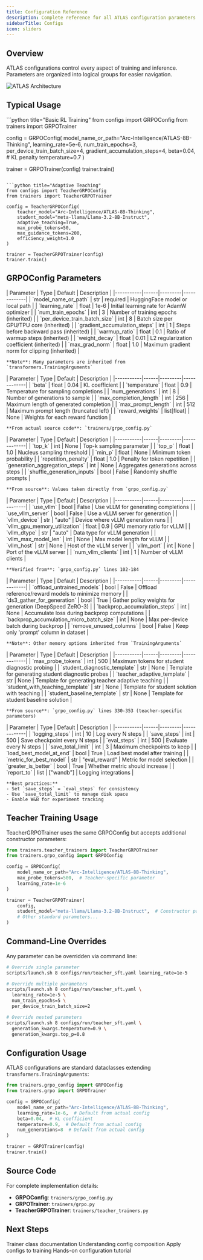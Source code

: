 ```yaml
---
title: Configuration Reference
description: Complete reference for all ATLAS configuration parameters
sidebarTitle: Configs
icon: sliders
---
```


## Overview

ATLAS configurations control every aspect of training and inference. Parameters are organized into logical groups for easier navigation.

![ATLAS Architecture](/images/ATLAS.png)

## Typical Usage

<CodeGroup>
```python title="Basic RL Training"
from configs import GRPOConfig
from trainers import GRPOTrainer

config = GRPOConfig(
    model_name_or_path="Arc-Intelligence/ATLAS-8B-Thinking",
    learning_rate=5e-6,
    num_train_epochs=3,
    per_device_train_batch_size=4,
    gradient_accumulation_steps=4,
    beta=0.04,  # KL penalty
    temperature=0.7
)

trainer = GRPOTrainer(config)
trainer.train()
```

```python title="Adaptive Teaching"
from configs import TeacherGRPOConfig
from trainers import TeacherGRPOTrainer

config = TeacherGRPOConfig(
    teacher_model="Arc-Intelligence/ATLAS-8B-Thinking",
    student_model="meta-llama/Llama-3.2-8B-Instruct",
    adaptive_teaching=True,
    max_probe_tokens=50,
    max_guidance_tokens=200,
    efficiency_weight=1.0
)

trainer = TeacherGRPOTrainer(config)
trainer.train()
```
</CodeGroup>

## GRPOConfig Parameters

<AccordionGroup>
  <Accordion title="Core Training Parameters">
    | Parameter | Type | Default | Description |
    |-----------|------|---------|-------------|
    | `model_name_or_path` | str | required | HuggingFace model or local path |
    | `learning_rate` | float | 1e-6 | Initial learning rate for AdamW optimizer |
    | `num_train_epochs` | int | 3 | Number of training epochs (inherited) |
    | `per_device_train_batch_size` | int | 8 | Batch size per GPU/TPU core (inherited) |
    | `gradient_accumulation_steps` | int | 1 | Steps before backward pass (inherited) |
    | `warmup_ratio` | float | 0.1 | Ratio of warmup steps (inherited) |
    | `weight_decay` | float | 0.01 | L2 regularization coefficient (inherited) |
    | `max_grad_norm` | float | 1.0 | Maximum gradient norm for clipping (inherited) |

    **Note**: Many parameters are inherited from `transformers.TrainingArguments`
  </Accordion>

  <Accordion title="GRPO Algorithm Parameters">
    | Parameter | Type | Default | Description |
    |-----------|------|---------|-------------|
    | `beta` | float | 0.04 | KL coefficient |
    | `temperature` | float | 0.9 | Temperature for sampling completions |
    | `num_generations` | int | 8 | Number of generations to sample |
    | `max_completion_length` | int | 256 | Maximum length of generated completion |
    | `max_prompt_length` | int | 512 | Maximum prompt length (truncated left) |
    | `reward_weights` | list[float] | None | Weights for each reward function |

    **From actual source code**: `trainers/grpo_config.py`
  </Accordion>

  <Accordion title="Generation & Sampling">
    | Parameter | Type | Default | Description |
    |-----------|------|---------|-------------|
    | `top_k` | int | None | Top-k sampling parameter |
    | `top_p` | float | 1.0 | Nucleus sampling threshold |
    | `min_p` | float | None | Minimum token probability |
    | `repetition_penalty` | float | 1.0 | Penalty for token repetition |
    | `generation_aggregation_steps` | int | None | Aggregates generations across steps |
    | `shuffle_generation_inputs` | bool | False | Randomly shuffle prompts |

    **From source**: Values taken directly from `grpo_config.py`
  </Accordion>

  <Accordion title="vLLM Integration">
    | Parameter | Type | Default | Description |
    |-----------|------|---------|-------------|
    | `use_vllm` | bool | False | Use vLLM for generating completions |
    | `use_vllm_server` | bool | False | Use a vLLM server for generation |
    | `vllm_device` | str | "auto" | Device where vLLM generation runs |
    | `vllm_gpu_memory_utilization` | float | 0.9 | GPU memory ratio for vLLM |
    | `vllm_dtype` | str | "auto" | Data type for vLLM generation |
    | `vllm_max_model_len` | int | None | Max model length for vLLM |
    | `vllm_host` | str | None | Host of the vLLM server |
    | `vllm_port` | int | None | Port of the vLLM server |
    | `num_vllm_clients` | int | 1 | Number of vLLM clients |

    **Verified from**: `grpo_config.py` lines 102-184
  </Accordion>

  <Accordion title="Memory & Training Optimization">
    | Parameter | Type | Default | Description |
    |-----------|------|---------|-------------|
    | `offload_untrained_models` | bool | False | Offload reference/reward models to minimize memory |
    | `ds3_gather_for_generation` | bool | True | Gather policy weights for generation (DeepSpeed ZeRO-3) |
    | `backprop_accumulation_steps` | int | None | Accumulate loss during backprop computations |
    | `backprop_accumulation_micro_batch_size` | int | None | Max per-device batch during backprop |
    | `remove_unused_columns` | bool | False | Keep only 'prompt' column in dataset |

    **Note**: Other memory options inherited from `TrainingArguments`
  </Accordion>

  <Accordion title="Teacher Training Parameters">
    | Parameter | Type | Default | Description |
    |-----------|------|---------|-------------|
    | `max_probe_tokens` | int | 500 | Maximum tokens for student diagnostic probing |
    | `student_diagnostic_template` | str | None | Template for generating student diagnostic probes |
    | `teacher_adaptive_template` | str | None | Template for generating teacher adaptive teaching |
    | `student_with_teaching_template` | str | None | Template for student solution with teaching |
    | `student_baseline_template` | str | None | Template for student baseline solution |

    **From source**: `grpo_config.py` lines 330-353 (teacher-specific parameters)
  </Accordion>

  <Accordion title="Logging & Checkpointing">
    | Parameter | Type | Default | Description |
    |-----------|------|---------|-------------|
    | `logging_steps` | int | 10 | Log every N steps |
    | `save_steps` | int | 500 | Save checkpoint every N steps |
    | `eval_steps` | int | 500 | Evaluate every N steps |
    | `save_total_limit` | int | 3 | Maximum checkpoints to keep |
    | `load_best_model_at_end` | bool | True | Load best model after training |
    | `metric_for_best_model` | str | "eval_reward" | Metric for model selection |
    | `greater_is_better` | bool | True | Whether metric should increase |
    | `report_to` | list | ["wandb"] | Logging integrations |

    **Best practices:**
    - Set `save_steps` = `eval_steps` for consistency
    - Use `save_total_limit` to manage disk space
    - Enable W&B for experiment tracking
  </Accordion>
</AccordionGroup>

## Teacher Training Usage

TeacherGRPOTrainer uses the same GRPOConfig but accepts additional constructor parameters:

```python
from trainers.teacher_trainers import TeacherGRPOTrainer
from trainers.grpo_config import GRPOConfig

config = GRPOConfig(
    model_name_or_path="Arc-Intelligence/ATLAS-8B-Thinking",
    max_probe_tokens=500,  # Teacher-specific parameter
    learning_rate=1e-6
)

trainer = TeacherGRPOTrainer(
    config,
    student_model="meta-llama/Llama-3.2-8B-Instruct",  # Constructor parameter
    # Other standard parameters...
)
```


## Command-Line Overrides

Any parameter can be overridden via command line:

```bash
# Override single parameter
scripts/launch.sh 8 configs/run/teacher_sft.yaml learning_rate=1e-5

# Override multiple parameters
scripts/launch.sh 8 configs/run/teacher_sft.yaml \
  learning_rate=1e-5 \
  num_train_epochs=5 \
  per_device_train_batch_size=2

# Override nested parameters
scripts/launch.sh 8 configs/run/teacher_sft.yaml \
  generation_kwargs.temperature=0.9 \
  generation_kwargs.top_p=0.8
```

## Configuration Usage

ATLAS configurations are standard dataclasses extending `transformers.TrainingArguments`:

```python
from trainers.grpo_config import GRPOConfig
from trainers.grpo import GRPOTrainer

config = GRPOConfig(
    model_name_or_path="Arc-Intelligence/ATLAS-8B-Thinking",
    learning_rate=1e-6,  # Default from actual config
    beta=0.04,  # KL coefficient
    temperature=0.9,  # Default from actual config
    num_generations=8  # Default from actual config
)

trainer = GRPOTrainer(config)
trainer.train()
```

## Source Code

For complete implementation details:
- **GRPOConfig**: `trainers/grpo_config.py`
- **GRPOTrainer**: `trainers/grpo.py`
- **TeacherGRPOTrainer**: `trainers/teacher_trainers.py`

## Next Steps

<CardGroup cols={2}>
  <Card title="Trainers Reference" icon="robot" href="/api-reference/trainers">
    Trainer class documentation
  </Card>
  <Card title="Configuration Deep Dive" icon="cog" href="/architecture/config-system">
    Understanding config composition
  </Card>
  <Card title="RL Training Guide" icon="graduation-cap" href="/training/offline/grpo-training">
    Apply configs to training
  </Card>
  <Card title="First Experiment" icon="flask" href="/first-experiment">
    Hands-on configuration tutorial
  </Card>
</CardGroup>